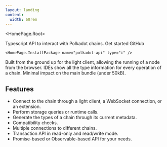```yaml
---
layout: landing
content: 
  width: 60rem
---
```



<HomePage.Root>
  <div className="flex justify-between w-full flex-col md:flex-row gap-4">
    <div className="flex flex-col text-left">
      <HomePage.Logo />
      <HomePage.Description>Typescript API to interact with Polkadot chains.</HomePage.Description>
      <HomePage.Buttons className="py-2">
        <HomePage.Button href="/getting-started" variant="accent">Get started</HomePage.Button>
        <HomePage.Button href="https://github.com/polkadot-api/polkadot-api">GitHub</HomePage.Button>
      </HomePage.Buttons>
    </div>

    <HomePage.InstallPackage name="polkadot-api" type="i" />
  </div>
  
  <div className="flex gap-2 flex-col md:flex-row mt-8">
    <KeyPoint title="Light client first">
      Built from the ground up for the light client, allowing the running of a node from the browser.
    </KeyPoint>
    <KeyPoint title="Fully typed API">
      IDEs show all the type information for every operation of a chain.
    </KeyPoint>
    <KeyPoint title="Lightweight">
      Minimal impact on the main bundle (under 50kB).
    </KeyPoint>
  </div>

  <div className="text-left w-full max-w-2xl p-2">
    <h2 className="text-[--vocs-color_heading] text-3xl py-4 border-b border-gray-500 mb-4">Features</h2>
    <ul className="list-disc pl-5">
      <li>Connect to the chain through a light client, a WebSocket connection, or an extension.</li>
      <li>Perform storage queries or runtime calls.</li>
      <li>Generate the types of a chain through its current metadata.</li>
      <li>Compatibility checks.</li>
      <li>Multiple connections to different chains.</li>
      <li>Transaction API in read-only and read/write mode.</li>
      <li>Promise-based or Observable-based API for your needs.</li>
    </ul>
  </div>
</HomePage.Root>